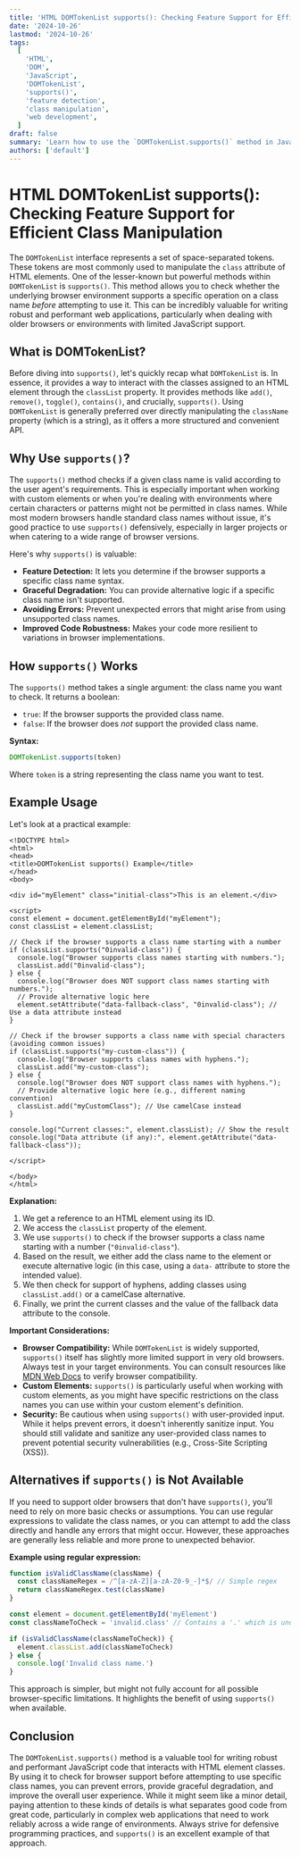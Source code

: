```yaml
---
title: 'HTML DOMTokenList supports(): Checking Feature Support for Efficient Class Manipulation'
date: '2024-10-26'
lastmod: '2024-10-26'
tags:
  [
    'HTML',
    'DOM',
    'JavaScript',
    'DOMTokenList',
    'supports()',
    'feature detection',
    'class manipulation',
    'web development',
  ]
draft: false
summary: 'Learn how to use the `DOMTokenList.supports()` method in JavaScript to detect browser support for specific class name operations, enhancing your web application compatibility and performance by using alternative techniques when needed.'
authors: ['default']
---
```


# HTML DOMTokenList supports(): Checking Feature Support for Efficient Class Manipulation

The `DOMTokenList` interface represents a set of space-separated tokens. These tokens are most commonly used to manipulate the `class` attribute of HTML elements. One of the lesser-known but powerful methods within `DOMTokenList` is `supports()`. This method allows you to check whether the underlying browser environment supports a specific operation on a class name _before_ attempting to use it. This can be incredibly valuable for writing robust and performant web applications, particularly when dealing with older browsers or environments with limited JavaScript support.

## What is DOMTokenList?

Before diving into `supports()`, let's quickly recap what `DOMTokenList` is. In essence, it provides a way to interact with the classes assigned to an HTML element through the `classList` property. It provides methods like `add()`, `remove()`, `toggle()`, `contains()`, and crucially, `supports()`. Using `DOMTokenList` is generally preferred over directly manipulating the `className` property (which is a string), as it offers a more structured and convenient API.

## Why Use `supports()`?

The `supports()` method checks if a given class name is valid according to the user agent's requirements. This is especially important when working with custom elements or when you're dealing with environments where certain characters or patterns might not be permitted in class names. While most modern browsers handle standard class names without issue, it's good practice to use `supports()` defensively, especially in larger projects or when catering to a wide range of browser versions.

Here's why `supports()` is valuable:

- **Feature Detection:** It lets you determine if the browser supports a specific class name syntax.
- **Graceful Degradation:** You can provide alternative logic if a specific class name isn't supported.
- **Avoiding Errors:** Prevent unexpected errors that might arise from using unsupported class names.
- **Improved Code Robustness:** Makes your code more resilient to variations in browser implementations.

## How `supports()` Works

The `supports()` method takes a single argument: the class name you want to check. It returns a boolean:

- `true`: If the browser supports the provided class name.
- `false`: If the browser does _not_ support the provided class name.

**Syntax:**

```javascript
DOMTokenList.supports(token)
```

Where `token` is a string representing the class name you want to test.

## Example Usage

Let's look at a practical example:

```plaintext
<!DOCTYPE html>
<html>
<head>
<title>DOMTokenList supports() Example</title>
</head>
<body>

<div id="myElement" class="initial-class">This is an element.</div>

<script>
const element = document.getElementById("myElement");
const classList = element.classList;

// Check if the browser supports a class name starting with a number
if (classList.supports("0invalid-class")) {
  console.log("Browser supports class names starting with numbers.");
  classList.add("0invalid-class");
} else {
  console.log("Browser does NOT support class names starting with numbers.");
  // Provide alternative logic here
  element.setAttribute("data-fallback-class", "0invalid-class"); // Use a data attribute instead
}

// Check if the browser supports a class name with special characters (avoiding common issues)
if (classList.supports("my-custom-class")) {
  console.log("Browser supports class names with hyphens.");
  classList.add("my-custom-class");
} else {
  console.log("Browser does NOT support class names with hyphens.");
  // Provide alternative logic here (e.g., different naming convention)
  classList.add("myCustomClass"); // Use camelCase instead
}

console.log("Current classes:", element.classList); // Show the result
console.log("Data attribute (if any):", element.getAttribute("data-fallback-class"));

</script>

</body>
</html>
```

**Explanation:**

1.  We get a reference to an HTML element using its ID.
2.  We access the `classList` property of the element.
3.  We use `supports()` to check if the browser supports a class name starting with a number (`"0invalid-class"`).
4.  Based on the result, we either add the class name to the element or execute alternative logic (in this case, using a `data-` attribute to store the intended value).
5.  We then check for support of hyphens, adding classes using `classList.add()` or a camelCase alternative.
6.  Finally, we print the current classes and the value of the fallback data attribute to the console.

**Important Considerations:**

- **Browser Compatibility:** While `DOMTokenList` is widely supported, `supports()` itself has slightly more limited support in very old browsers. Always test in your target environments. You can consult resources like [MDN Web Docs](https://developer.mozilla.org/en-US/docs/Web/API/DOMTokenList/supports) to verify browser compatibility.
- **Custom Elements:** `supports()` is particularly useful when working with custom elements, as you might have specific restrictions on the class names you can use within your custom element's definition.
- **Security:** Be cautious when using `supports()` with user-provided input. While it helps prevent errors, it doesn't inherently sanitize input. You should still validate and sanitize any user-provided class names to prevent potential security vulnerabilities (e.g., Cross-Site Scripting (XSS)).

## Alternatives if `supports()` is Not Available

If you need to support older browsers that don't have `supports()`, you'll need to rely on more basic checks or assumptions. You can use regular expressions to validate the class names, or you can attempt to add the class directly and handle any errors that might occur. However, these approaches are generally less reliable and more prone to unexpected behavior.

**Example using regular expression:**

```javascript
function isValidClassName(className) {
  const classNameRegex = /^[a-zA-Z][a-zA-Z0-9_-]*$/ // Simple regex
  return classNameRegex.test(className)
}

const element = document.getElementById('myElement')
const classNameToCheck = 'invalid.class' // Contains a '.' which is undesirable for many use-cases

if (isValidClassName(classNameToCheck)) {
  element.classList.add(classNameToCheck)
} else {
  console.log('Invalid class name.')
}
```

This approach is simpler, but might not fully account for all possible browser-specific limitations. It highlights the benefit of using `supports()` when available.

## Conclusion

The `DOMTokenList.supports()` method is a valuable tool for writing robust and performant JavaScript code that interacts with HTML element classes. By using it to check for browser support before attempting to use specific class names, you can prevent errors, provide graceful degradation, and improve the overall user experience. While it might seem like a minor detail, paying attention to these kinds of details is what separates good code from great code, particularly in complex web applications that need to work reliably across a wide range of environments. Always strive for defensive programming practices, and `supports()` is an excellent example of that approach.
